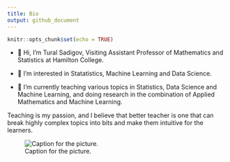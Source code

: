 ```yaml
---
title: Bio
output: github_document
---
```


```r
knitr::opts_chunk$set(echo = TRUE)
```

-   👋 Hi, I'm Tural Sadigov, Visiting Assistant Professor of Mathematics and Statistics at Hamilton College.

-   👀 I'm interested in Statatistics, Machine Learning and Data Science.

-   🌱 I'm currently teaching various topics in Statistics, Data Science and Machine Learning, and doing research in the combination of Applied Mathematics and Machine Learning.

Teaching is my passion, and I believe that better teacher is one that can break highly complex topics into bits and make them intuitive for the learners.

![Caption for the picture.](/Users/tsadigov/Desktop/turalsadigov/teaching.jpeg)

